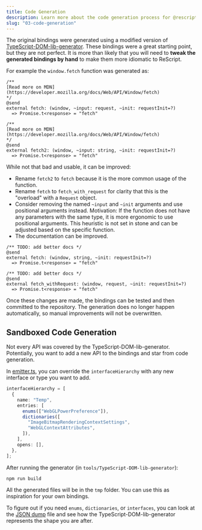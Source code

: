 ```yaml
---
title: Code Generation
description: Learn more about the code generation process for @rescript/webapi.
slug: "03-code-generation"
---
```


The original bindings were generated using a modified version of [TypeScript-DOM-lib-generator](https://github.com/microsoft/TypeScript-DOM-lib-generator).
These bindings were a great starting point, but they are not perfect.
It is more than likely that you will need to **tweak the generated bindings by hand** to make them more idiomatic to ReScript.

For example the `window.fetch` function was generated as:

```ReScript
/**
[Read more on MDN](https://developer.mozilla.org/docs/Web/API/Window/fetch)
*/
@send
external fetch: (window, ~input: request, ~init: requestInit=?)
  => Promise.t<response> = "fetch"

/**
[Read more on MDN](https://developer.mozilla.org/docs/Web/API/Window/fetch)
*/
@send
external fetch2: (window, ~input: string, ~init: requestInit=?)
  => Promise.t<response> = "fetch"
```

While not that bad and usable, it can be improved:

- Rename `fetch2` to `fetch` because it is the more common usage of the function.
- Rename `fetch` to `fetch_with_request` for clarity that this is the "overload" with a `Request` object.
- Consider removing the named `~input` and `~init` arguments and use positional arguments instead.
  Motivation: If the function does not have any parameters with the same type, it is more ergonomic to use positional arguments.
  This heuristic is not set in stone and can be adjusted based on the specific function.
- The documentation can be improved.

```ReScript
/** TODO: add better docs */
@send
external fetch: (window, string, ~init: requestInit=?)
  => Promise.t<response> = "fetch"

/** TODO: add better docs */
@send
external fetch_withRequest: (window, request, ~init: requestInit=?)
  => Promise.t<response> = "fetch"
```

Once these changes are made, the bindings can be tested and then committed to the repository.
The generation does no longer happen automatically, so manual improvements will not be overwritten.

## Sandboxed Code Generation

Not every API was covered by the TypeScript-DOM-lib-generator.  
Potentially, you want to add a new API to the bindings and star from code generation.

In [emitter.ts](https://github.com/rescript-lang/experimental-rescript-webapi/blob/main/tools/TypeScript-DOM-lib-generator/src/build/emitter.ts),
you can override the `interfaceHierarchy` with any new interface or type you want to add.

```typescript
interfaceHierarchy = [
  {
    name: "Temp",
    entries: [
      enums(["WebGLPowerPreference"]),
      dictionaries([
        "ImageBitmapRenderingContextSettings",
        "WebGLContextAttributes",
      ]),
    ],
    opens: [],
  },
];
```

After running the generator (in `tools/TypeScript-DOM-lib-generator`):

```shell
npm run build
```

All the generated files will be in the `tmp` folder. You can use this as inspiration for your own bindings.

To figure out if you need `enums`, `dictionaries`, or `interfaces`, you can look at the [JSON dump](https://github.com/rescript-lang/experimental-rescript-webapi/blob/main/tools/TypeScript-DOM-lib-generator/dom-dump.json) file
and see how the TypeScript-DOM-lib-generator represents the shape you are after.
